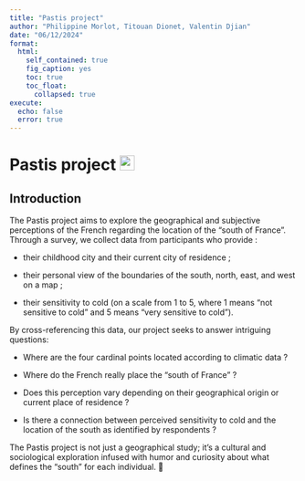 ```yaml
---
title: "Pastis project"
author: "Philippine Morlot, Titouan Dionet, Valentin Djian"
date: "06/12/2024"
format:
  html:
    self_contained: true
    fig_caption: yes
    toc: true
    toc_float:
      collapsed: true
execute:
  echo: false
  error: true
---
```


# Pastis project ![](/illustrations/emoji_pastis.png){width="26"} {.unnumbered}

## Introduction

The Pastis project aims to explore the geographical and subjective perceptions of the French regarding the location of the "south of France". Through a survey, we collect data from participants who provide :

-   their childhood city and their current city of residence ;

-   their personal view of the boundaries of the south, north, east, and west on a map ;

-   their sensitivity to cold (on a scale from 1 to 5, where 1 means "not sensitive to cold" and 5 means "very sensitive to cold").

By cross-referencing this data, our project seeks to answer intriguing questions:

-   Where are the four cardinal points located according to climatic data ?

-   Where do the French really place the "south of France" ?

-   Does this perception vary depending on their geographical origin or current place of residence ?

-   Is there a connection between perceived sensitivity to cold and the location of the south as identified by respondents ?

The Pastis project is not just a geographical study; it’s a cultural and sociological exploration infused with humor and curiosity about what defines the "south" for each individual. 🍹
